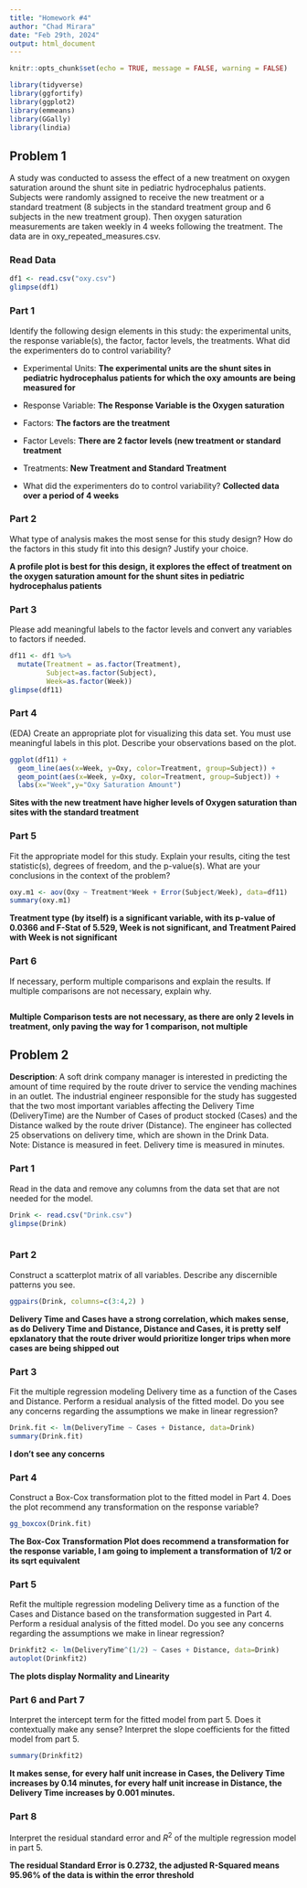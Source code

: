 ```yaml
---
title: "Homework #4"
author: "Chad Mirara"
date: "Feb 29th, 2024"
output: html_document
---
```


```r
knitr::opts_chunk$set(echo = TRUE, message = FALSE, warning = FALSE)
```

```r
library(tidyverse)
library(ggfortify)
library(ggplot2)
library(emmeans)
library(GGally)
library(lindia)
```

## Problem 1

A study was conducted to assess the effect of a new treatment on oxygen saturation around the shunt site in pediatric hydrocephalus patients. Subjects were randomly assigned to receive the new treatment or a standard treatment (8 subjects in the standard treatment group and 6 subjects in the new treatment group).  Then oxygen saturation measurements are taken weekly in 4 weeks following the treatment. The data are in oxy_repeated_measures.csv.

### Read Data

```r
df1 <- read.csv("oxy.csv")
glimpse(df1)
```

### Part 1

Identify the following design elements in this study: the experimental units, the response variable(s), the factor, factor levels, the treatments. What did the experimenters do to control variability?

- Experimental Units: **The experimental units are the shunt sites in pediatric hydrocephalus patients for which the oxy amounts are being measured for** 

- Response Variable: **The Response Variable is the Oxygen saturation** 

- Factors: **The factors are the treatment** 

- Factor Levels: **There are 2 factor levels (new treatment or standard treatment** 

- Treatments: **New Treatment and Standard Treatment** 

- What did the experimenters do to control variability? **Collected data over a period of 4 weeks** 

### Part 2

What type of analysis makes the most sense for this study design? How do the factors in this study fit into this design? Justify your choice.

**A profile plot is best for this design, it explores the effect of treatment on the oxygen saturation amount for the shunt sites in pediatric hydrocephalus patients**  

### Part 3


Please add meaningful labels to the factor levels and convert any variables to factors if needed.

```r
df11 <- df1 %>%
  mutate(Treatment = as.factor(Treatment),
         Subject=as.factor(Subject),
         Week=as.factor(Week))
glimpse(df11)
```

### Part 4

(EDA) Create an appropriate plot for visualizing this data set. You must use meaningful labels in this plot. Describe your observations based on the plot. 

```r
ggplot(df11) +
  geom_line(aes(x=Week, y=Oxy, color=Treatment, group=Subject)) +
  geom_point(aes(x=Week, y=Oxy, color=Treatment, group=Subject)) +
  labs(x="Week",y="Oxy Saturation Amount")
```

**Sites with the new treatment have higher levels of Oxygen saturation than sites with the standard treatment** 

### Part 5

Fit the appropriate model for this study. Explain your results, citing the test statistic(s), degrees of freedom, and the p-value(s). What are your conclusions in the context of the problem?

```r
oxy.m1 <- aov(Oxy ~ Treatment*Week + Error(Subject/Week), data=df11)
summary(oxy.m1)
```


**Treatment type (by itself) is a significant variable, with its p-value of 0.0366 and F-Stat of 5.529, Week is not significant, and Treatment Paired with Week is not significant** 

### Part 6

If necessary, perform multiple comparisons and explain the results. If multiple comparisons are not necessary, explain why. 


```r


```

**Multiple Comparison tests are not necessary, as there are only 2 levels in treatment, only paving the way for 1 comparison,  not multiple** 

## Problem 2

**Description**: A soft drink company manager is interested in predicting the amount of time required by the route driver to service the vending machines in an outlet.  The industrial engineer responsible for the study has suggested that the two most important variables affecting the Delivery Time (DeliveryTime) are the Number of Cases of product stocked (Cases) and the Distance walked by the route driver (Distance).  The engineer has collected 25 observations on delivery time, which are shown in the Drink Data.  
Note: Distance is measured in feet.  Delivery time is measured in minutes. 

### Part 1

Read in the data and remove any columns from the data set that are not needed for the model.

```r
Drink <- read.csv("Drink.csv")
glimpse(Drink)



```

### Part 2

Construct a scatterplot matrix of all variables. Describe any discernible patterns you see.

```r
ggpairs(Drink, columns=c(3:4,2) )
```

**Delivery Time and Cases have a strong correlation, which makes sense, as do Delivery Time and Distance, Distance and Cases, it is pretty self epxlanatory that the route driver would prioritize longer trips when more cases are being shipped out** 

### Part 3

Fit the multiple regression modeling Delivery time as a function of the Cases and Distance. Perform a residual analysis of the fitted model. Do you see any concerns regarding the assumptions we make in linear regression?

```r
Drink.fit <- lm(DeliveryTime ~ Cases + Distance, data=Drink)
summary(Drink.fit)

```


**I don't see any concerns** 

### Part 4

Construct a Box-Cox transformation plot to the fitted model in Part 4. Does the plot recommend any transformation on the response variable?

```r
gg_boxcox(Drink.fit)
```

**The Box-Cox Transformation Plot does recommend a transformation for the response variable, I am going to implement a transformation of 1/2 or its sqrt equivalent** 

### Part 5

Refit the multiple regression modeling Delivery time as a function of the Cases and Distance based on the transformation suggested in Part 4. Perform a residual analysis of the fitted model. Do you see any concerns regarding the assumptions we make in linear regression?

```r
Drinkfit2 <- lm(DeliveryTime^(1/2) ~ Cases + Distance, data=Drink)
autoplot(Drinkfit2)
```

**The plots display Normality and Linearity** 

### Part 6 and Part 7

Interpret the intercept term for the fitted model from part 5. Does it contextually make any sense? Interpret the slope coefficients for the fitted model from part 5.

```r
summary(Drinkfit2)

```

**It makes sense, for every half unit increase in Cases, the Delivery Time increases by 0.14 minutes, for every half unit increase in Distance, the Delivery Time increases by 0.001 minutes.** 

### Part 8

Interpret the residual standard error and $R^2$ of the multiple regression model in part 5.

**The residual Standard Error is 0.2732, the adjusted R-Squared means 95.96% of the data is within the error threshold** 

